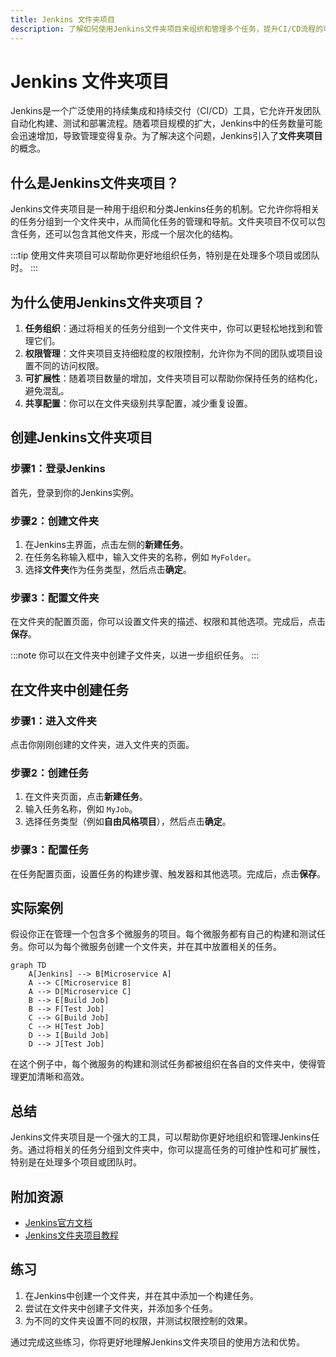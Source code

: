 ```yaml
---
title: Jenkins 文件夹项目
description: 了解如何使用Jenkins文件夹项目来组织和管理多个任务，提升CI/CD流程的可维护性和可扩展性。
---
```


# Jenkins 文件夹项目

Jenkins是一个广泛使用的持续集成和持续交付（CI/CD）工具，它允许开发团队自动化构建、测试和部署流程。随着项目规模的扩大，Jenkins中的任务数量可能会迅速增加，导致管理变得复杂。为了解决这个问题，Jenkins引入了**文件夹项目**的概念。

## 什么是Jenkins文件夹项目？

Jenkins文件夹项目是一种用于组织和分类Jenkins任务的机制。它允许你将相关的任务分组到一个文件夹中，从而简化任务的管理和导航。文件夹项目不仅可以包含任务，还可以包含其他文件夹，形成一个层次化的结构。

:::tip
使用文件夹项目可以帮助你更好地组织任务，特别是在处理多个项目或团队时。
:::

## 为什么使用Jenkins文件夹项目？

1. **任务组织**：通过将相关的任务分组到一个文件夹中，你可以更轻松地找到和管理它们。
2. **权限管理**：文件夹项目支持细粒度的权限控制，允许你为不同的团队或项目设置不同的访问权限。
3. **可扩展性**：随着项目数量的增加，文件夹项目可以帮助你保持任务的结构化，避免混乱。
4. **共享配置**：你可以在文件夹级别共享配置，减少重复设置。

## 创建Jenkins文件夹项目

### 步骤1：登录Jenkins

首先，登录到你的Jenkins实例。

### 步骤2：创建文件夹

1. 在Jenkins主界面，点击左侧的**新建任务**。
2. 在任务名称输入框中，输入文件夹的名称，例如 `MyFolder`。
3. 选择**文件夹**作为任务类型，然后点击**确定**。

### 步骤3：配置文件夹

在文件夹的配置页面，你可以设置文件夹的描述、权限和其他选项。完成后，点击**保存**。

:::note
你可以在文件夹中创建子文件夹，以进一步组织任务。
:::

## 在文件夹中创建任务

### 步骤1：进入文件夹

点击你刚刚创建的文件夹，进入文件夹的页面。

### 步骤2：创建任务

1. 在文件夹页面，点击**新建任务**。
2. 输入任务名称，例如 `MyJob`。
3. 选择任务类型（例如**自由风格项目**），然后点击**确定**。

### 步骤3：配置任务

在任务配置页面，设置任务的构建步骤、触发器和其他选项。完成后，点击**保存**。

## 实际案例

假设你正在管理一个包含多个微服务的项目。每个微服务都有自己的构建和测试任务。你可以为每个微服务创建一个文件夹，并在其中放置相关的任务。

```mermaid
graph TD
    A[Jenkins] --> B[Microservice A]
    A --> C[Microservice B]
    A --> D[Microservice C]
    B --> E[Build Job]
    B --> F[Test Job]
    C --> G[Build Job]
    C --> H[Test Job]
    D --> I[Build Job]
    D --> J[Test Job]
```

在这个例子中，每个微服务的构建和测试任务都被组织在各自的文件夹中，使得管理更加清晰和高效。

## 总结

Jenkins文件夹项目是一个强大的工具，可以帮助你更好地组织和管理Jenkins任务。通过将相关的任务分组到文件夹中，你可以提高任务的可维护性和可扩展性，特别是在处理多个项目或团队时。

## 附加资源

- [Jenkins官方文档](https://www.jenkins.io/doc/)
- [Jenkins文件夹项目教程](https://www.jenkins.io/doc/book/pipeline/folders/)

## 练习

1. 在Jenkins中创建一个文件夹，并在其中添加一个构建任务。
2. 尝试在文件夹中创建子文件夹，并添加多个任务。
3. 为不同的文件夹设置不同的权限，并测试权限控制的效果。

通过完成这些练习，你将更好地理解Jenkins文件夹项目的使用方法和优势。